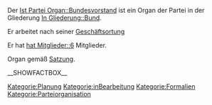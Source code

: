 Der [[Ist Partei Organ::Bundesvorstand]] ist ein Organ der Partei in der Gliederung [[In Gliederung::Bund]]. 

Er arbeitet nach seiner [[Hat Geschäftsordnung::Bundesvorstand_GO|Geschäftsortung]]

Er hat [[hat Mitglieder::6]] Mitglieder.

Organ gemäß [[Ist definiert in Satzung::Satzung#.C2.A7_9a_-_Der_Bundesvorstand|Satzung]].

__SHOWFACTBOX__

[[Kategorie:Planung]]
[[Kategorie:inBearbeitung]]
[[Kategorie:Formalien]]
[[Kategorie:Parteiorganisation]]